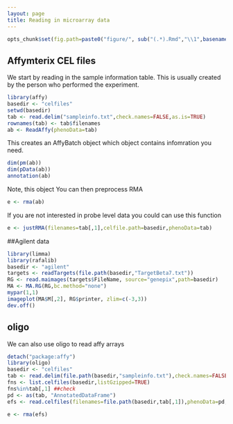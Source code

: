 ```yaml
---
layout: page
title: Reading in microarray data
---
```


```r
opts_chunk$set(fig.path=paste0("figure/", sub("(.*).Rmd","\\1",basename(knitr:::knit_concord$get('infile'))), "-"))
```

## Affymterix CEL files

We start by reading in the sample information table. This is usually created by the person who performed the experiment. 

```r
library(affy)
basedir <- "celfiles"
setwd(basedir)
tab <- read.delim("sampleinfo.txt",check.names=FALSE,as.is=TRUE)
rownames(tab) <- tab$filenames
ab <- ReadAffy(phenoData=tab)
```

This creates an AffyBatch object which object contains infomration you need.

```r
dim(pm(ab))
dim(pData(ab))
annotation(ab)
```

Note, this object You can then preprocess RMA
```r
e <- rma(ab)
```

If you are not interested in probe level data you could can use this function
```r
e <- justRMA(filenames=tab[,1],celfile.path=basedir,phenoData=tab)
```

##Agilent data

```r
library(limma)
library(rafalib)
basedir <- "agilent"
targets <- readTargets(file.path(basedir,"TargetBeta7.txt"))
RG <- read.maimages(targets$FileName, source="genepix",path=basedir)
MA <- MA.RG(RG,bc.method="none")
mypar(1,1)
imageplot(MA$M[,2], RG$printer, zlim=c(-3,3))
dev.off()
```





## oligo
We can also use oligo to read affy arrays

```r
detach("package:affy")
library(oligo)
basedir <- "celfiles"
tab <- read.delim(file.path(basedir,"sampleinfo.txt"),check.names=FALSE,as.is=TRUE)
fns <- list.celfiles(basedir,listGzipped=TRUE)
fns%in%tab[,1] ##check
pd <- as(tab, "AnnotatedDataFrame")
efs <- read.celfiles(filenames=file.path(basedir,tab[,1]),phenoData=pd,sampleNames=sampleNames(pd))
```

```r
e <- rma(efs)
```
